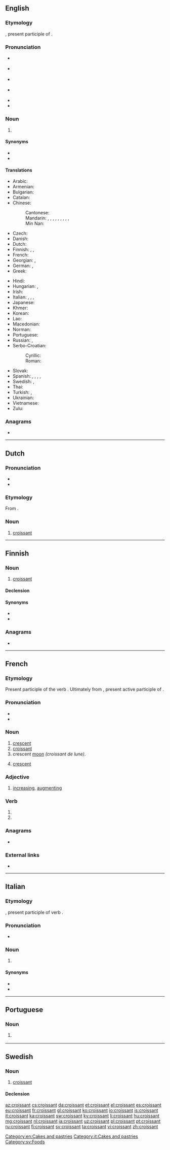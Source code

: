 {{also|Croissant}}
==English==

===Etymology===
{{bor|en|fr|croissant||crescent}}, present participle of {{m|fr|croître||to grow}}.

===Pronunciation===
{{wikipedia}}
* {{a|UK}} {{IPA|/ˈkɹwæsɒ̃/|/ˈk(ɹ)wʌsɒŋ/|lang=en}}
* {{a|US}} {{IPA|/kɹəˈsɑnt/|/kɹwɑˈsɑ̃/|lang=en}}
* {{a|NZ}} {{IPA|/kɹəˈsɒnt/|lang=en}}
* {{a|AU}} {{IPA|/kɹwɑˈsɑ̃/|/kɹəˈsɒnt/|lang=en}}
* {{audio|en-us-croissant.ogg|Audio (US)|lang=en}}
* {{audio|en-ca-croissant.ogg|Audio (CA)|lang=en}}

===Noun===
{{en-noun}}

# {{def|A flaky [[roll]] or [[pastry]] in a form of a [[crescent]].}}

====Synonyms====
* {{l|en|crescent}}
* {{l|en|crescent roll}}

====Translations====
{{trans-top|a flaky roll or pastry in a form of a crescent}}
* Arabic: {{t|ar|كْرُوَاسَان|m|sc=Arab}}
* Armenian: {{t|hy|կրուասան|sc=Cyrl}}
* Bulgarian: {{t|bg|кроаса́н|m|sc=Cyrl}}
* Catalan: {{t|ca|croissant|m}}
* Chinese:
*: Cantonese: {{t|yue|牛角包|tr=ngau4 gok3 baau1|sc=Hani}}
*: Mandarin: {{t+|cmn|牛角麵包|sc=Hani}}, {{t|cmn|牛角面包|tr=niújiǎo miànbāo|sc=Hani}}, {{t|cmn|新月形麵包}}, {{t|cmn|新月形面包|tr=xīnyuè xíng miànbāo}}, {{t+|cmn|牛角包|tr=niújiǎobāo}}, {{t+|cmn|羊角麵包|sc=Hani}}, {{t+|cmn|羊角面包|tr=yángjiǎo miànbāo|sc=Hani}}, {{t|cmn|可頌|sc=Hani}}, {{t|cmn|可颂|tr=kěsòng|sc=Hani}}, {{t+|cmn|羊角包|tr=yángjiǎobāo|sc=Hani}}
*: Min Nan: {{t-needed|nan}}
* Czech: {{t+|cs|rohlík|m}}
* Danish: {{t+|da|croissant}}
* Dutch: {{t+|nl|croissant|m}}
* Finnish: {{t+|fi|voisarvi}}, {{t+|fi|croissant}}, {{t+|fi|kroissantti}}
* French: {{t+|fr|croissant|m}}
* Georgian: {{t|ka|კროასანი|sc=Geor}}, {{t|ka|კრუასანი|sc=Geor}}
* German: {{t+|de|Croissant|n}}, {{t+|de|Hörnchen|n}}
* Greek: {{t+|el|κρουασάν|n|sc=Grek}}
{{trans-mid}}
* Hindi: {{t-needed|hi}}
* Hungarian: {{t+|hu|croissant}}, {{t+|hu|kifli}}
* Irish: {{t|ga|croissant|m}}
* Italian: {{t+|it|brioche|f}}, {{t+|it|cornetto|m}}, {{t+|it|croissant|m}}, {{qualifier|Swiss Italian}} {{t|it|chifer|m}}
* Japanese: {{t+|ja|クロワッサン|tr=kurowassan|sc=Jpan}}
* Khmer: {{t|km|នំគ្រ័រសង់|tr=num kruɔsɑŋ|sc=Khmr}}
* Korean: {{t+|ko|크루아상|sc=Hang}}
* Lao: {{t|lo|ຄົວຊ່ອງ|sc=Laoo}}
* Macedonian: {{t+|mk|кроаса́н|m|sc=Cyrl}}
* Norman: {{t|nrf|crouaîssant|m}}
* Portuguese: {{t+|pt|croissant|m}}
* Russian: {{t+|ru|круасса́н|m|sc=Cyrl}}, {{t+|ru|рога́лик|m|sc=Cyrl}}
* Serbo-Croatian:
*: Cyrillic: {{t|sh|кроа̀са̄н|m|sc=Cyrl}}
*: Roman: {{t+|sh|kroàsān|m}}
* Slovak: {{t|sk|rožok|m}}
* Spanish: {{t|es|media luna|f}}, {{t+|es|croissant|m}}, {{t+|es|cruasán|m}}, {{t+|es|cuerno|m}}, {{qualifier|Costa Rica}} {{t+|es|cangrejo|m}}
* Swedish: {{t+|sv|giffel|c}}, {{t+|sv|croissant|c}}
* Thai: {{t|th|ครัวซองต์|tr=khrwasawng|sc=Thai}}
* Turkish: {{t+|tr|kruvasan}}, {{t+|tr|kruasan}}
* Ukrainian: {{t|uk|круаса́н|m|sc=Cyrl}}
* Vietnamese: {{t|vi|bánh sừng bò}}
* Zulu: {{t-needed|zu}}
{{trans-bottom}}

===Anagrams===
* {{l|en|anticross}}

[[Category:en:Cakes and pastries]]

----

==Dutch==

===Pronunciation===
* {{IPA|lang=nl|[krʋɑˈsɑ̃]|[krɑˈsɑ̃]|/krɑˈsɑnt/}}
* {{audio|Nl-croissant.ogg|Audio|lang=nl}}

===Etymology===
From {{der|nl|fr|croissant}}.

===Noun===
{{nl-noun|m|-s|croissantje}}

# [[#English|croissant]]

{{catlangcode|nl|Foods}}

----

==Finnish==

===Noun===
{{fi-noun}}

# [[#English|croissant]]

====Declension====
{{fi-decl-risti|croissant|||a|i=0}}

====Synonyms====
* {{l|fi|kroissantti}}
* {{l|fi|voisarvi}}

===Anagrams===
* {{l|fi|oranssit}}

----

==French==

===Etymology===
Present participle of the verb {{m|fr|croître||to increase}}. Ultimately from {{etyl|la|fr}} {{m|la|crescens}}, present active participle of {{m|la|cresco||I augment}}.

===Pronunciation===
* {{IPA|/kʁwasɑ̃/|lang=fr}}
* {{audio|Fr-croissant2.ogg|Audio (FR)|lang=fr}}

===Noun===
{{fr-noun|m}}

# [[crescent]]
# [[#English|croissant]]
# crescent [[moon]] ''(croissant de lune)''.
# {{lb|fr|heraldiccharge}} [[crescent]]

===Adjective===
{{fr-adj}}

# [[increase|increasing]], [[augment]]ing

===Verb===
{{head|fr|present participle}}

# {{present participle of|croître|lang=fr|nocat=1}}
# {{present participle of|croitre|lang=fr|nocat=1}}

===Anagrams===
* {{l|fr|castrions}}

===External links===
* {{R:TLFi}}

----

==Italian==

===Etymology===
{{bor|it|fr|croissant}}, present participle of verb {{m|fr|croître||to grow}}.

===Pronunciation===
{{wiki|lang=it}}
* {{IPA|/krwasˈsan/|lang=it}}

===Noun===
{{it-noun|m|croissants}}

# {{l|en|croissant}}

====Synonyms====
* {{l|it|brioche}}
* {{l|it|cornetto}}

[[Category:it:Cakes and pastries]]

----

==Portuguese==

===Noun===
{{pt-noun|m|s}}

# {{l|en|croissant}} {{gloss|a flaky roll or pastry in a form of a crescent}}

----

==Swedish==

===Noun===
{{sv-noun|c}}

# [[#English|croissant]]

====Declension====
{{sv-infl-noun-c-er}}

[[Category:sv:Foods]]

[[az:croissant]]
[[cs:croissant]]
[[da:croissant]]
[[et:croissant]]
[[el:croissant]]
[[es:croissant]]
[[eu:croissant]]
[[fr:croissant]]
[[gl:croissant]]
[[ko:croissant]]
[[io:croissant]]
[[is:croissant]]
[[it:croissant]]
[[ka:croissant]]
[[sw:croissant]]
[[ky:croissant]]
[[li:croissant]]
[[hu:croissant]]
[[mg:croissant]]
[[nl:croissant]]
[[ja:croissant]]
[[uz:croissant]]
[[pl:croissant]]
[[pt:croissant]]
[[ru:croissant]]
[[fi:croissant]]
[[sv:croissant]]
[[ta:croissant]]
[[vi:croissant]]
[[zh:croissant]]